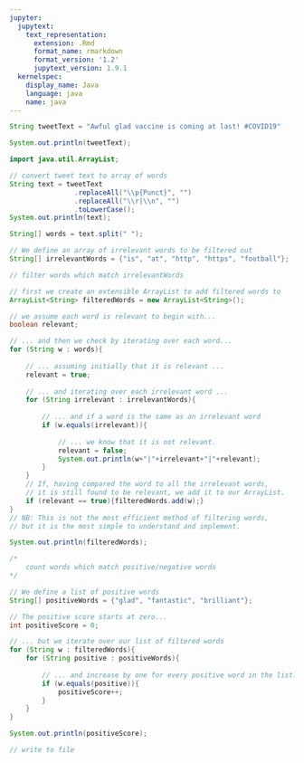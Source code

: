 ```yaml
---
jupyter:
  jupytext:
    text_representation:
      extension: .Rmd
      format_name: rmarkdown
      format_version: '1.2'
      jupytext_version: 1.9.1
  kernelspec:
    display_name: Java
    language: java
    name: java
---
```


```java
String tweetText = "Awful glad vaccine is coming at last! #COVID19"
```

```java
System.out.println(tweetText);
```

```java
import java.util.ArrayList;

// convert tweet text to array of words
String text = tweetText
                .replaceAll("\\p{Punct}", "")
                .replaceAll("\\r|\\n", "")
                .toLowerCase();
System.out.println(text);

String[] words = text.split(" ");

// We define an array of irrelevant words to be filtered out
String[] irrelevantWords = {"is", "at", "http", "https", "football"};

// filter words which match irrelevantWords

// first we create an extensible ArrayList to add filtered words to
ArrayList<String> filteredWords = new ArrayList<String>();

// we assume each word is relevant to begin with...
boolean relevant;

// ... and then we check by iterating over each word...
for (String w : words){
    
    // ... assuming initially that it is relevant ...
    relevant = true;
    
    // ... and iterating over each irrelevant word ...
    for (String irrelevant : irrelevantWords){
        
        // ... and if a word is the same as an irrelevant word
        if (w.equals(irrelevant)){ 
            
            // ... we know that it is not relevant.
            relevant = false; 
            System.out.println(w+"|"+irrelevant+"|"+relevant);
        }
    }
    // If, having compared the word to all the irrelevant words,
    // it is still found to be relevant, we add it to our ArrayList.
    if (relevant == true){filteredWords.add(w);}
}
// NB: This is not the most efficient method of filtering words,
// but it is the most simple to understand and implement.

System.out.println(filteredWords);

```

```java
/*
    count words which match positive/negative words
*/

// We define a list of positive words
String[] positiveWords = {"glad", "fantastic", "brilliant"};

// The positive score starts at zero...
int positiveScore = 0;

// ... but we iterate over our list of filtered words
for (String w : filteredWords){
    for (String positive : positiveWords){
        
        // ... and increase by one for every positive word in the list.
        if (w.equals(positive)){
            positiveScore++;
        }
    }
}

System.out.println(positiveScore);
```

```java
// write to file
```
